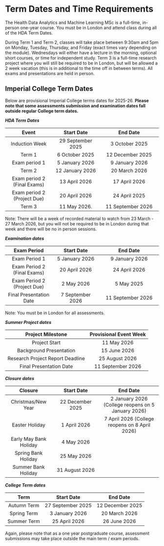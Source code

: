 # Term Dates and Time Requirements

The Health Data Analytics and Machine Learning MSc is a full-time, in-person one-year course. You must be in London and attend class during all of the HDA Term Dates.

During Term 1 and Term 2, classes will take place between 9:30am and 5pm on Monday, Tuesday, Thursday, and Friday (exact times vary depending on the module). Wednesdays will either have a lecture in the morning, optional short courses, or time for independent study. Term 3 is a full-time research project where you will still be required to be in London, but will be allowed a 2 week vacation (this is in additional to the time off in between terms). All exams and presentations are held in person. 



## Imperial College Term Dates

Below are provisional Imperial College terms dates for 2025-26. **Please note that some assessments submission and examination dates fall outside regular College term dates.**

***HDA Term Dates***

| Event             | Start Date              | End Date                |
|:-----------------:|:-----------------:|:----------------------:|
| Induction Week    | 29 September 2025 | 3 October 2025         |
| Term 1            | 6 October 2025    | 12 December 2025       |
| Exam period 1     | 5 January 2026    | 9 January 2026         |
| Term 2            | 12 January 2026   | 20 March 2026          |
| Exam period 2 (Final Exams)     | 13 April 2026     | 17 April 2026          |
| Exam period 2 (Project Due)     | 20 April 2026     | 24 April 2025          |
| Term 3            | 11 May 2026.      | 11 September 2026      |


Note: There will be a week of recorded material to watch from 23 March - 27 March 2026, but you will not be required to be in London during that week and there will be no in person sessions.

***Examination dates***

| Exam Period             | Start Date              | End Date                |
|:-----------------:|:-----------------:|:----------------------:|
| Exam Period 1     | 5 January 2026    | 9 January 2026         |
| Exam Period 2 (Final Exams)     | 20 April 2026     | 24 April 2026          |
| Exam Period 2 (Project Due)     | 2 May 2026     | 5 May 2025          |
| Final Presentation Date     | 7 September 2026    | 11 September 2026         |

Note: You must be in London for all assessments.

***Summer Project dates***

| Project Milestone             | Provisional Event Week
|:-----------------:|:-----------------:|
| Project Start    | 11 May 2026    |
| Background Presentation     | 15 June 2026     | 
| Research Project Report Deadline     | 25 August 2026     | 
| Final Presentation Date     | 11 September 2026    | 



***Closure dates***

| Closure             | Start Date              | End Date                |
|:-----------------:|:-----------------:|:----------------------:|
| Christmas/New Year    | 22 December 2025 | 2 January 2026 (College reopens on 5 January 2026)         |
| Easter Holiday            | 1 April 2026    | 7 April 2026 (College reopens on 8 April 2026)       |
| Early May Bank Holiday     | 4 May 2026    |          |
| Spring Bank Holiday            | 25 May 2026   |           |
| Summer Bank Holiday     | 31 August 2026     |           |


***College Term dates***

| Term             | Start Date              | End Date                |
|:-----------------:|:-----------------:|:----------------------:|
| Autumn Term    | 27 September 2025 | 12 December 2025 |
| Spring Term            | 3 January 2026    | 20 March 2026       |
| Summer Term     | 25 April 2026    | 26 June 2026         |


Again, please note that as a one year postgraduate course, assessment submissions may take place outside the main term / exam periods.
